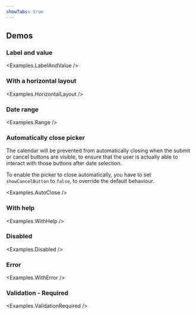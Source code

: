 ```yaml
---
showTabs: true
---
```



## Demos

### Label and value

<Examples.LabelAndValue />

### With a horizontal layout

<Examples.HorizontalLayout />

### Date range

<Examples.Range />

### Automatically close picker

The calendar will be prevented from automatically closing when the submit or cancel buttons are visible, to ensure that the user is actually able to interact with those buttons after date selection.

To enable the picker to close automatically, you have to set `showCancelButton` to `false`, to override the default behaviour.

<Examples.AutoClose />

### With help

<Examples.WithHelp />

### Disabled

<Examples.Disabled />

### Error

<Examples.WithError />

### Validation - Required

<Examples.ValidationRequired />
